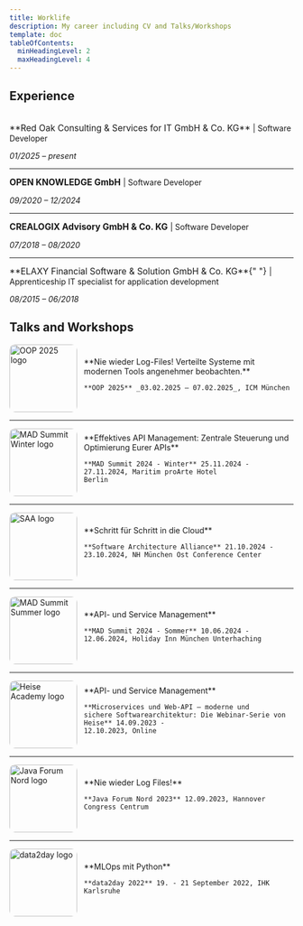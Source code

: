 ```yaml
---
title: Worklife
description: My career including CV and Talks/Workshops
template: doc
tableOfContents:
  minHeadingLevel: 2
  maxHeadingLevel: 4
---
```




## Experience

<br />

<span style="font-size: 1.1em">
  **Red Oak Consulting & Services for IT GmbH & Co. KG**
</span>
| Software Developer

_01/2025 – present_

---

<span style="font-size: 1.1em">**OPEN KNOWLEDGE GmbH** </span> | Software
Developer

_09/2020 – 12/2024_

---

<span style="font-size: 1.1em">**CREALOGIX Advisory GmbH & Co. KG** </span> |
Software Developer

_07/2018 – 08/2020_

---

<span style="font-size: 1.1em">
  **ELAXY Financial Software & Solution GmbH & Co. KG**{" "}
</span>
| Apprenticeship IT specialist for application development

_08/2015 – 06/2018_

## Talks and Workshops

<div style="display: flex; align-items: center; gap: 0.75rem;">
  <Image
    src={logoOOP}
    alt="OOP 2025 logo"
    style="border-radius: 10px; width: 120px;"
  />
  <div>
    **Nie wieder Log-Files! Verteilte Systeme mit modernen Tools angenehmer
    beobachten.**

    **OOP 2025** _03.02.2025 – 07.02.2025_, ICM München

  </div>
</div>

---

<div style="display: flex; align-items: center; gap: 0.75rem;">
  <Image
    src={madSummit}
    alt="MAD Summit Winter logo"
    style="border-radius: 10px; width: 120px;"
  />
  <div>
    **Effektives API Management: Zentrale Steuerung und Optimierung Eurer APIs**

    **MAD Summit 2024 - Winter** 25.11.2024 - 27.11.2024, Maritim proArte Hotel
    Berlin

  </div>
</div>

---

<div style="display: flex; align-items: center; gap: 0.75rem;">
  <Image
    src={saaLogo}
    alt="SAA logo"
    style="border-radius: 10px; width: 120px;"
  />
  <div>
    **Schritt für Schritt in die Cloud**

    **Software Architecture Alliance** 21.10.2024 - 23.10.2024, NH München Ost Conference Center

  </div>
</div>

---

<div style="display: flex; align-items: center; gap: 0.75rem;">
  <Image
    src={madSummit}
    alt="MAD Summit Summer logo"
    style="border-radius: 10px; width: 120px;"
  />
  <div>
    **API- und Service Management**

    **MAD Summit 2024 - Sommer** 10.06.2024 -
    12.06.2024, Holiday Inn München Unterhaching

  </div>
</div>

---

<div style="display: flex; align-items: center; gap: 0.75rem;">
  <Image
    src={heiseLogo}
    alt="Heise Academy logo"
    style="border-radius: 10px; width: 120px;"
  />
  <div>
    **API- und Service Management**

    **Microservices und Web-API – moderne und
    sichere Softwarearchitektur: Die Webinar-Serie von Heise** 14.09.2023 -
    12.10.2023, Online

  </div>
</div>

---

<div style="display: flex; align-items: center; gap: 0.75rem;">
  <Image
    src={javaForumLogo}
    alt="Java Forum Nord logo"
    style="border-radius: 10px; width: 120px;"
  />
  <div>
    **Nie wieder Log Files!**

    **Java Forum Nord 2023** 12.09.2023, Hannover
    Congress Centrum

  </div>
</div>

---

<div style="display: flex; align-items: center; gap: 0.75rem;">
  <Image
    src={d2dLogo}
    alt="data2day logo"
    style="border-radius: 10px; width: 120px;"
  />
  <div>
    **MLOps mit Python**

    **data2day 2022** 19. - 21 September 2022, IHK
    Karlsruhe

  </div>
</div>
